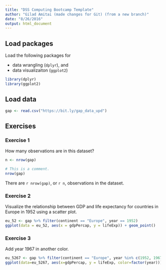 ```yaml
---
title: "DSS Computing Bootcamp Template"
author: "Gilad Amitai (made changes for Git) (from a new branch)"
date: "8/26/2016"
output: html_document
---
```


## Load packages

Load the following packages for 

- data wrangling (`dplyr`), and 
- data visualizaiton (`ggplot2`)

```r
library(dplyr)
library(ggplot2)
```

## Load data

```r
gap <- read.csv("https://bit.ly/gap_data_upd")
```

## Exercises

### Exercise 1

How many observations are in this dataset?

```r
n <- nrow(gap)
```

```r
# This is a comment.
nrow(gap)
```

There are `r nrow(gap)`, or `r n`, observations in the dataset.

### Exercise 2

Visualize the relationship between GDP and life expectancy for 
countries in Europe in 1952 using a scatter plot.

```r
eu_52 <- gap %>% filter(continent == "Europe", year == 1952)
ggplot(data = eu_52, aes(x = gdpPercap, y = lifeExp)) + geom_point()  
```

### Exercise 3

Add year 1967 in another color.

```r
eu_5267 <- gap %>% filter(continent == "Europe", year %in% c(1952, 1967))
ggplot(data=eu_5267, aes(x=gdpPercap, y = lifeExp, color=factor(year))) + geom_point()
```
